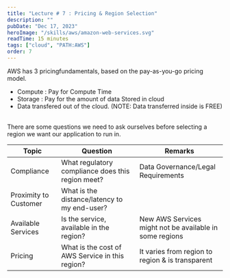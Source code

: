 ```yaml
---
title: "Lecture # 7 : Pricing & Region Selection"
description: ""
pubDate: "Dec 17, 2023"
heroImage: "/skills/aws/amazon-web-services.svg"
readTime: 15 minutes
tags: ["cloud", "PATH:AWS"]
order: 7
---
```



<Section link="aws-pricing" title="Pricing in AWS Cloud" />
AWS has 3 pricingfundamentals, based on the pay-as-you-go pricing model.
<ul class="list-disc pl-6">
	<li>Compute : Pay for Compute Time</li>
	<li>Storage : Pay for the amount of data Stored in cloud</li>
	<li>
		Data transfered out of the cloud. (NOTE: Data transferred inside is FREE)
	</li>
</ul>
<br />
<Section link="aws-region" title="How to  Select an AWS Region?" />
There are some questions we need to ask ourselves before selecting a region we want
our application to run in.

| Topic                 | Question                                          | Remarks                                                 |
| --------------------- | ------------------------------------------------- | ------------------------------------------------------- |
| Compliance            | What regulatory compliance does this region meet? | Data Governance/Legal Requirements                      |
| Proximity to Customer | What is the distance/latency to my end-user?      |                                                         |
| Available Services    | Is the service, available in the region?          | New AWS Services might not be available in some regions |
| Pricing               | What is the cost of AWS Service in this region?   | It varies from region to region & is transparent        |
